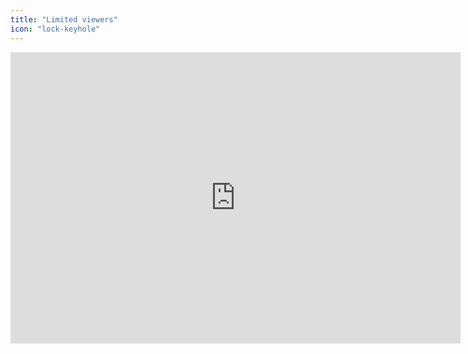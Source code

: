 ```yaml
---
title: "Limited viewers"
icon: "lock-keyhole"
---
```


<iframe width="720" height="466" src="https://www.loom.com/embed/053f45d49ab9474e9ed2b17c3e78eeb7?sid=5d36701d-4984-4717-838f-4323ecc8576d" frameborder="0" webkitallowfullscreen mozallowfullscreen allowfullscreen />

## Overview

To protect sensitive or confidential information in your financial models, it may be necessary to restrict access for specific users. You can assign the *Limited Viewer* role using the following methods:

* **For existing users**: You can demote an existing user to the *Limited Viewer* role from the Members page in your organization settings. By default, this action revokes their access to all models in your organization. To grant access to specific sheets, follow the process outlined below.

* **For new users**: You can assign the *Limited Viewer* role to new users by sharing individual sheets. To do this, navigate to the desired sheet, select the *Share* option, and enter the email address of the person you wish to invite. This will grant them limited access to the specified sheet.

## Basics

### Permissions

Limited viewers can only access specific sheets and models they have been explicitly permitted to view. Access for limited viewers adheres to the principle of least privilege, meaning that, by default, they have no access to any financial models in your workspace.

Limited viewers have restricted permissions and cannot:

* View dashboards or charts.

* Edit or adjust financial models.

* Add, remove, or update general ledger account mappings.

* Add, remove, or change the roles of organization members.

* Terminate the account or modify organization settings.

<Tip>
  Limited access is currently only available for [Enterprise.](https://www.francis.app/pricing) For any questions regarding the permissions and access restrictions for limited viewers, please contact our support at support@francis.app.
</Tip>

### Invitation and sign-up

Once invited, limited viewers will receive a sign-up email that enables them to create an account, join your organization, and see the selected sheets.

In addition, following sign-up, Limited Viewers receive a welcome e-mail with a short introductory video that outlines how to use Francis as a Limited Viewer. You can see the welcome video [here](https://docs.francis.app/guides/documentation/roles-and-permissions/welcome-as-a-limited-viewer).